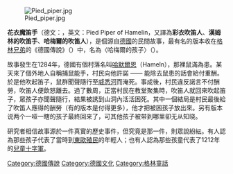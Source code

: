 {{noteTA
|1=zh-hans:彩衣;zh-hant:彩衣;
}}
{{multiple issues|
{{expand|time=2016-04-10T04:35:04+00:00}}
{{expert|time=2016-04-10T04:35:04+00:00}}
{{unreferenced|time=2016-04-10T04:35:04+00:00}}
}}

[[File:Pied_piper.jpg|thumb]]

'''花衣魔笛手'''（德文：{{lang|de|Rattenfänger von Hameln}}，英文：Pied Piper of Hamelin，又譯為'''彩衣吹笛人'''、'''漢姆林的吹笛手'''、'''哈梅爾的吹笛人'''），是個源自[[德國|德國]]的民間故事，最有名的版本收在[[格林兄弟|格林兄弟]]的《德國傳說》（''{{lang|de|Deutsche Sagen}}''）中，名為〈哈梅爾的孩子〉（''{{lang|de|Die Kinder zu Hameln}}''）。

故事發生在1284年，德國有個村落名叫[[哈默爾恩|哈默爾恩]]（Hameln），那裡鼠滿為患。某天來了個外地人自稱捕鼠能手，村民向他許諾 —— 能除去鼠患的話會給付重酬。於是他吹起笛子，鼠群聞聲隨行至[[威悉河|威悉河]]而淹死。事成後，村民違反諾言不付酬勞，吹笛人便飲怒離去。過了數周，正當村民在教堂聚集時，吹笛人就回來吹起笛子，眾孩子亦聞聲隨行，結果被誘到山洞內活活困死。其中一個結局是村民最後給了吹笛人應得的酬勞（有的版本是付得更多），他才把被困孩子放出來。另有版本说两个一哑一瞎的孩子最終回来了，可其他孩子被带到哪里卻无从知晓。

研究者{{who}}相信故事源於一件真實的歷史事件，但究竟是那一件，則眾說紛紜。有人{{who}}認為那些孩子代表了當時到[[東歐|東歐]][[殖民地|殖民]]的年輕人；也有人{{who}}認為那些孩童代表了1212年的[[兒童十字軍|兒童十字軍]]。{{fact}}

{{Authority control}}
[[Category:德國傳說|Category:德國傳說]]
[[Category:德國文化|Category:德國文化]]
[[Category:格林童話|Category:格林童話]]